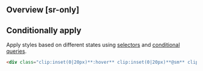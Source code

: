 ## Overview [sr-only]
<Overview/>

## Conditionally apply
Apply styles based on different states using [selectors](/guide/state-selectors) and [conditional queries](/guide/conditional-queries).
```html
<div class="clip:inset(0|20px)**:hover** clip:inset(0|20px)**@sm** clip:inset(0|20px)**@dark** clip:inset(0|20px)**@print**">…</div>
```

